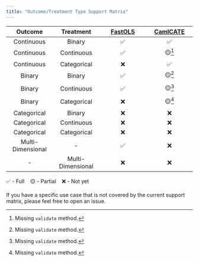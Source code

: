```yaml
---
title: "Outcome/Treatment Type Support Matrix"
---
```


| Outcome     | Treatment   | [FastOLS](FastOLS.qmd) | [CamlCATE](CamlCATE.qmd)    |
| :-----------: | :-----------: | :-----------: | :-----------: |
| Continuous  | Binary      | ✅    | ✅     |
| Continuous  | Continuous  | ✅    | 🟡[^validate]   |
| Continuous  | Categorical | ❌   | ✅     |
| Binary      | Binary      | ✅      | 🟡[^validate]  |
| Binary      | Continuous  | ✅      | 🟡[^validate]   |
| Binary      | Categorical | ❌   | 🟡[^validate]   |
| Categorical | Binary      | ❌   | ❌  |
| Categorical | Continuous  | ❌   | ❌  |
| Categorical | Categorical | ❌   | ❌   |
|Multi-Dimensional | - | ✅ | ❌ |
| - | Multi-Dimensional | ❌ | ❌ |

✅ - Full &nbsp;&nbsp; 🟡 - Partial &nbsp;&nbsp; ❌ - Not yet

If you have a specific use case that is not covered by the current support matrix, please feel free to open an issue.

[^validate]: Missing `validate` method.
